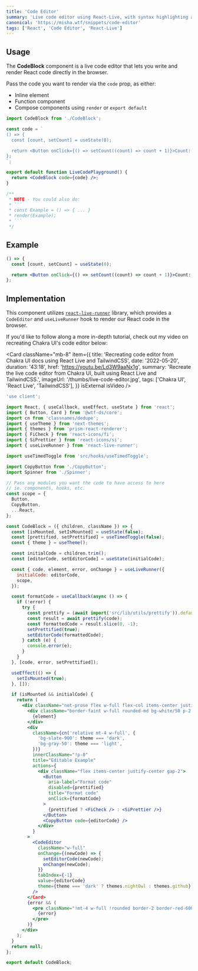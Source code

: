 ```yaml
---
title: 'Code Editor'
summary: 'Live code editor using React-Live, with syntax highlighting and a preview pane to render your React code.'
canonical: 'https://misha.wtf/snippets/code-editor'
tags: ['React', 'Code Editor', 'React-Live']
---
```


## Usage

The **CodeBlock** component is a live code editor that lets you write and render React code directly in the browser.

Pass the code you want to render via the `code` prop, as either:

- Inline element
- Function component
- Compose components using `render` or `export default`

````jsx filename="index.js"
import CodeBlock from './CodeBlock';

const code = `
() => {
  const [count, setCount] = useState(0);

  return <Button onClick={() => setCount((count) => count + 1)}>Count: {count}</Button>;
};
`;

export default function LiveCodePlayground() {
  return <CodeBlock code={code} />;
}

/**
 * NOTE - You could also do:
 * ```
 * const Example = () => { ... }
 * render(Example);
 * ```
 */
````

## Example

```jsx live className="mb-8"
() => {
  const [count, setCount] = useState(0);

  return <Button onClick={() => setCount((count) => count + 1)}>Count: {count}</Button>;
};
```

## Implementation

This component utilizes [`react-live-runner`](https://github.com/nihgwu/react-runner#react-live-runner) library, which provides a `CodeEditor` and `useLiveRunner` hook to render our React code in the browser.

If you'd like to follow along a more in-depth tutorial, check out my video on recreating Chakra UI's code editor below:

<Card
  className="mb-8"
  item={{
    title: 'Recreating code editor from Chakra UI docs using React Live and TailwindCSS',
    date: '2022-05-20',
    duration: '43:18',
    href: 'https://youtu.be/Ld3W9aaNx1g',
    summary:
      'Recreate the live code editor from Chakra UI, built using React Live and TailwindCSS.',
    imageUrl: '/thumbs/live-code-editor.jpg',
    tags: ['Chakra UI', 'React Live', 'TailwindCSS'],
  }}
  isExternal
  isVideo
/>

```jsx filename="CodeBlock.js"
'use client';

import React, { useCallback, useEffect, useState } from 'react';
import { Button, Card } from '@wtf-ds/core';
import cn from 'classnames/dedupe';
import { useTheme } from 'next-themes';
import { themes } from 'prism-react-renderer';
import { FiCheck } from 'react-icons/fi';
import { SiPrettier } from 'react-icons/si';
import { useLiveRunner } from 'react-live-runner';

import useTimedToggle from 'src/hooks/useTimedToggle';

import CopyButton from './CopyButton';
import Spinner from './Spinner';

// Pass any modules you want the code to have access to here
// ie. components, hooks, etc.
const scope = {
  Button,
  CopyButton,
  ...React,
};

const CodeBlock = ({ children, className }) => {
  const [isMounted, setIsMounted] = useState(false);
  const [prettified, setPrettified] = useTimedToggle(false);
  const { theme } = useTheme();

  const initialCode = children.trim();
  const [editorCode, setEditorCode] = useState(initialCode);

  const { code, element, error, onChange } = useLiveRunner({
    initialCode: editorCode,
    scope,
  });

  const formatCode = useCallback(async () => {
    if (!error) {
      try {
        const prettify = (await import('src/lib/utils/prettify')).default;
        const result = await prettify(code);
        const formattedCode = result.slice(0, -1);
        setPrettified(true);
        setEditorCode(formattedCode);
      } catch (e) {
        console.error(e);
      }
    }
  }, [code, error, setPrettified]);

  useEffect(() => {
    setIsMounted(true);
  }, []);

  if (isMounted && initialCode) {
    return (
      <div className="not-prose flex w-full flex-col items-center justify-center">
        <div className="border-faint w-full rounded-md bg-white/50 p-2 backdrop-blur-lg dark:bg-slate-900/50">
          {element}
        </div>
        <div
          className={cn('relative mt-4 w-full', {
            'bg-slate-900': theme === 'dark',
            'bg-gray-50': theme === 'light',
          })}
          innerClassName="!p-0"
          title="Editable Example"
          actions={
            <div className="flex items-center justify-center gap-2">
              <Button
                aria-label="Format code"
                disabled={prettified}
                title="Format code"
                onClick={formatCode}
              >
                {prettified ? <FiCheck /> : <SiPrettier />}
              </Button>
              <CopyButton code={editorCode} />
            </div>
          }
        >
          <CodeEditor
            className="w-full"
            onChange={(newCode) => {
              setEditorCode(newCode);
              onChange(newCode);
            }}
            tabIndex={-1}
            value={editorCode}
            theme={theme === 'dark' ? themes.nightOwl : themes.github}
          />
        </Card>
        {error && (
          <pre className="!mt-4 w-full !rounded border-2 border-red-600 bg-red-50 p-2 text-red-600">
            {error}
          </pre>
        )}
      </div>
    );
  }
  return null;
};

export default CodeBlock;
```

